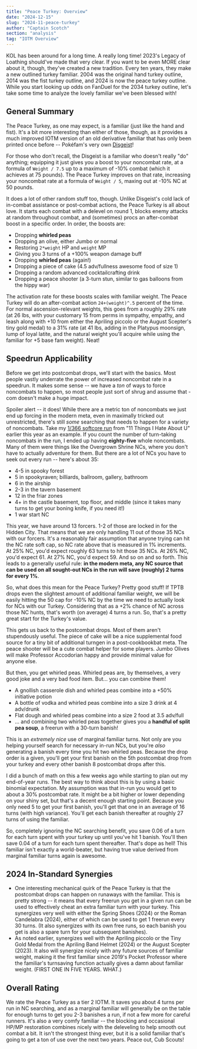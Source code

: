 ```yaml
---
title: "Peace Turkey: Overview"
date: "2024-12-15"
slug: "2024-11-peace-turkey"
author: "Captain Scotch"
section: "analysis"
tag: "IOTM Overview"
---
```


KOL has been around for a long time. A really long time! 2023's Legacy of Loathing should've made that very clear. If you want to be even MORE clear about it, though, they've created a new tradition. Every ten years, they make a new outlined turkey familiar. 2004 was the original hand turkey outline, 2014 was the fist turkey outline, and 2024 is now the peace turkey outline. While you start looking up odds on FanDuel for the 2034 turkey outline, let's take some time to analyze the lovely familiar we've been blessed with!

## General Summary

The Peace Turkey, as one may expect, is a familiar (just like the hand and fist). It's a bit more interesting than either of those, though, as it provides a much improved IOTM version of an old derivative familiar that has only been printed once before -- Pokéfam's very own [Disgeist](https://kol.coldfront.net/thekolwiki/index.php/Disgeist_(familiar))! 

For those who don't recall, the Disgeist is a familiar who doesn't really "do" anything; equipping it just gives you a boost to your noncombat rate, at a formula of `Weight / 7.5` up to a maximum of -10% combat (which it achieves at 75 pounds). The Peace Turkey improves on that rate, increasing your noncombat rate at a formula of `Weight / 5`, maxing out at -10% NC at 50 pounds. 

It does a lot of other random stuff too, though. Unlike Disgeist's cold lack of in-combat assistance or post-combat actions, the Peace Turkey is all about love. It starts each combat with a delevel on round 1, blocks enemy attacks at random throughout combat, and (sometimes) procs an after-combat boost in a specific order. In order, the boosts are:

- Dropping **whirled peas**
- Dropping an olive, either Jumbo or normal
- Restoring `2*weight` HP and `weight` MP 
- Giving you 3 turns of a +100% weapon damage buff
- Dropping **whirled peas** (again!)
- Dropping a piece of cake (4.5 adv/fullness awesome food of size 1)
- Dropping a random advanced cocktailcrafting drink
- Dropping a peace shooter (a 3-turn stun, similar to gas balloons from the hippy war)

The activation rate for these boosts scales with familiar weight. The Peace Turkey will do an after-combat action `24+(weight)^.5` percent of the time. For normal ascension-relevant weights, this goes from a roughly 29% rate (at 26 lbs, with your customary 15 from perms in sympathy, empathy, and leash along with +10 from either the Apriling piccolo or the August Scepter's tiny gold medal) to a 31% rate (at 41 lbs, adding in the Platypus moonsign, lump of loyal latite, and the natural weight you'll acquire while using the familiar for +5 base fam weight). Neat!

## Speedrun Applicability

Before we get into postcombat drops, we'll start with the basics. Most people vastly underrate the power of increased noncombat rate in a speedrun. It makes some sense -- we have a *ton* of ways to force noncombats to happen, so most people just sort of shrug and assume that -com doesn't make a huge impact. 

Spoiler alert -- it does! While there are a metric ton of noncombats we just end up forcing in the modern meta, even in maximally tricked out unrestricted, there's still *some* searching that needs to happen for a variety of noncombats. Take my [1/366 softcore run](https://docs.google.com/spreadsheets/d/1_8aegYxV8vS8BaDLQpD7D_pggt4c9uvgYdcg-ylgWOM/edit?usp=sharing) from "11 Things I Hate About U" earlier this year as an example. If you count the number of turn-taking noncombats in the run, I ended up having **eighty-five** whole noncombats. Many of them were things like the Overgrown Shrine NCs, where you don't have to actually adventure for them. But there are a lot of NCs you have to seek out every run -- here's about 35:

- 4-5 in spooky forest
- 5 in spookyraven; billiards, ballroom, gallery, bathroom 
- 6 in the airship
- 2-3 in the tavern basement
- 12 in the friar zones
- 4+ in the castle basement, top floor, and middle (since it takes many turns to get your boning knife, if you need it!)
- 1 war start NC

This year, we have around 13 forcers. 1-2 of those are locked in for the Hidden City. That means that we are only handling 11 out of those 35 NCs with our forcers. It's a reasonably fair assumption that anyone trying can hit the NC rate soft cap, so NC rate above that is measured in 1% increments. At 25% NC, you'd expect roughly 63 turns to hit those 35 NCs. At 26% NC, you'd expect 61. At 27% NC, you'd expect 59. And so on and so forth. This leads to a generally useful rule: **in the modern meta, any NC source that can be used on all sought-out NCs in the run will save (roughly) 2 turns for every 1%**. 

So, what does this mean for the Peace Turkey? Pretty good stuff! If TPTB drops even the slightest amount of additional familiar weight, we will be easily hitting the 50 cap for -10% NC by the time we need to actually look for NCs with our Turkey. Considering that as a +2% chance of NC across those NC hunts, that's worth (on average) 4 turns a run. So, that's a pretty great start for the Turkey's value.

This gets us back to the postcombat drops. Most of them aren't stupendously useful. The piece of cake will be a nice supplemental food source for a tiny bit of additional turngen in a post-cookbookbat meta. The peace shooter will be a cute combat helper for some players. Jumbo Olives will make Professor Accodorian happy and provide minimal value for anyone else. 

But then, you get whirled peas. Whirled peas are, by themselves, a very good joke and a very bad food item. But... you can combine them! 

- A gnollish casserole dish and whirled peas combine into a +50% initiative potion
- A bottle of vodka and whirled peas combine into a size 3 drink at 4 adv/drunk 
- Flat dough and whirled peas combine into a size 2 food at 3.5 adv/full
- ... and combining two whirled peas together gives you a **handful of split pea soup**, a freerun with a 30-turn banish!

This is an *extremely nice* use of marginal familiar turns. Not only are you helping yourself search for necessary in-run NCs, but you're *also* generating a banish every time you hit two whirled peas. Because the drop order is a given, you'll get your first banish on the 5th postcombat drop from your turkey and every other banish 8 postcombat drops after this.

I did a bunch of math on this a few weeks ago while starting to plan out my end-of-year runs. The best way to think about this is by using a basic binomial expectation. My assumption was that in-run you would get to about a 30% postcombat rate. It might be a bit higher or lower depending on your shiny set, but that's a decent enough starting point. Because you only need 5 to get your first banish, you'll get that one in an average of 16 turns (with high variance). You'll get each banish thereafter at roughly 27 turns of using the familiar. 

So, completely ignoring the NC searching benefit, you save 0.06 of a turn for each turn spent with your turkey up until you've hit 1 banish. You'll then save 0.04 of a turn for each turn spent thereafter. That's dope as hell! This familiar isn't exactly a world-beater, but having true value derived from marginal familiar turns again is awesome.

## 2024 In-Standard Synergies

- One interesting mechanical quirk of the Peace Turkey is that the postcombat drops can happen on runaways with the familiar. This is pretty strong -- it means that every freerun you get in a given run can be used to effectively cheat an extra familiar turn with your turkey. This synergizes very well with either the <Link to="/analysis/2024-02-spring-shoes/">Spring Shoes</Link> (2024) or the <Link to="/analysis/2024-07-roman-candelabra/">Roman Candelabra</Link> (2024), either of which can be used to get 1 freerun every 30 turns. (It also synergizes with its own free runs, so each banish you get is also a spare turn for your subsequent banishes). 
- As noted earlier, synergizes well with the Apriling piccolo or the Tiny Gold Medal from the <Link to="2024-04-apriling-band-helmet">Apriling Band Helmet</Link> (2024) or the <Link to="2023-08-scepter">August Scepter</Link> (2023). It also will synergize nicely with any future sources of familiar weight, making it the first familiar since 2019's Pocket Professor where the familiar's turnsaving function actually gives a damn about familiar weight. (FIRST ONE IN FIVE YEARS. WHAT.)

## Overall Rating

We rate the Peace Turkey as a tier 2 IOTM. It saves you about 4 turns per run in NC searching, and as a marginal familiar will generally be on the table for enough turns to get you 2-3 banishes a run, if not a few more for careful runners. It's also a very comfy familiar -- the blocking and occasional HP/MP restoration combines nicely with the deleveling to help smooth out combat a bit. It isn't the strongest thing ever, but it is a solid familiar that's going to get a ton of use over the next two years. Peace out, Cub Scouts!